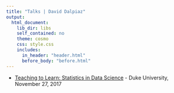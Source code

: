 ```yaml
---
title: "Talks | David Dalpiaz"
output:
  html_document:
    lib_dir: libs
    self_contained: no
    theme: cosmo
    css: style.css
    includes:
      in_header: "header.html"
      before_body: "before.html"
---
```


<!-- - [Teaching to Learn: Statistics in Data Science](files/osu_11_20_2017.pdf) - Ohio State University, November 20, 2017 -->
- [Teaching to Learn: Statistics in Data Science](files/duke_11_27_2017.pdf) - Duke University, November 27, 2017